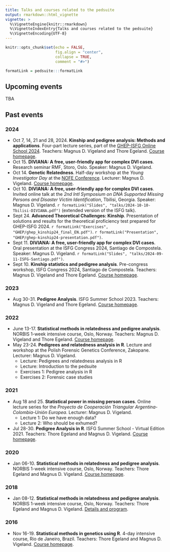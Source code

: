 ```yaml
---
title: Talks and courses related to the pedsuite
output: rmarkdown::html_vignette
vignette: >
  %\VignetteEngine{knitr::rmarkdown}
  %\VignetteIndexEntry{Talks and courses related to the pedsuite}
  %\VignetteEncoding{UTF-8}
---
```


```r
knitr::opts_chunk$set(echo = FALSE, 
                      fig.align = "center",
                      collapse = TRUE,
                      comment = "#>")

formatLink = pedsuite:::formatLink
```

## Upcoming events

TBA

## Past events

### 2024

* Oct 7, 14, 21 and 28, 2024. **Kinship and pedigree analysis: Methods and applications**. Four-part lecture series, part of the [GHEP-ISFG Online School 2024](https://ghep-isfg.org/en/workshops/ghep-os/autumn2024/WS1/). Teachers: Magnus D. Vigeland and Thore Egeland. [Course homepage](https://magnusdv.github.io/pedsuite/articles/web_only/course-ghep2024.html).
* Oct 15. **DIVIANA: A free, user-friendly app for complex DVI cases**. Research seminar RMF, Storo, Oslo. Speaker: Magnus D. Vigeland.
* Oct 14. **Genetic Relatedness**. Half-day workshop at the *Young Investigator Day* at the [NOFE Conference](https://nofe.no/nofe-conference-2024/). Lecturer: Magnus D. Vigeland. [Course homepage](https://magnusdv.github.io/pedsuite/articles/web_only/course-yid2024.html).
* Oct 10. **DIVIANA: A free, user-friendly app for complex DVI cases**. Invited online talk at the _2nd Intl Symposium on DNA Supported Missing Persons and Disaster Victim Identification_, Tbilisi, Georgia. Speaker: Magnus D. Vigeland. `r formatLink("Slides", "talks/2024-10-10-Tbilisi-DIVIANA.pdf")` (extended version of the ISFG talk).
* Sept 24. **Advanced Theoretical Challenges: Kinship**. Presentation of solutions and results for the theoretical proficiency test prepared for GHEP-ISFG 2024. `r formatLink("Exercises", "GHEP/ghep_kinship24_final_EN.pdf")`. `r formatLink("Presentation", "GHEP/ghep-kinship24-presentation.pdf")`.
* Sept 11. **DIVIANA: A free, user-friendly app for complex DVI cases**. Oral presentation at the ISFG Congress 2024, Santiago de Compostela. Speaker: Magnus D. Vigeland. `r formatLink("Slides", "talks/2024-09-11-ISFG-Santiago.pdf")`.
* Sept 10. **Kinship statistics and pedigree analysis**. Pre-congress workshop, ISFG Congress 2024, Santiago de Compostela. Teachers: Magnus D. Vigeland and Thore Egeland. [Course homepage](https://magnusdv.github.io/pedsuite/articles/web_only/course-isfg2024.html).


### 2023

* Aug 30-31. **Pedigree Analysis**. ISFG Summer School 2023. Teachers: Magnus D. Vigeland and Thore Egeland. [Course homepage](https://magnusdv.github.io/pedsuite/articles/web_only/course-isfg2023.html).


### 2022

* June 13-17. **Statistical methods in relatedness and pedigree analysis**. NORBIS 1-week intensive course, Oslo, Norway. Teachers: Magnus D. Vigeland and Thore Egeland. [Course homepage](https://magnusdv.github.io/pedsuite/articles/web_only/course-norbis2022.html).
* May 23-24. **Pedigrees and relatedness analysis in R**. Lecture and workshop at the Polish Forensic Genetics Conference, Zakopane. Lecturer: Magnus D. Vigeland.
    * Lecture: Pedigrees and relatedness analysis in R
    * Lecture: Introduction to the pedsuite
    * Exercises 1: Pedigree analysis in R
    * Exercises 2: Forensic case studies

### 2021

* Aug 18 and 25. **Statistical power in missing person cases**. Online lecture series for the *Proyecto de Cooperación Triangular Argentina-Colombia-Unión Europea*. Lecturer: Magnus D. Vigeland.
    * Lecture 1: Do we have enough data?
    * Lecture 2: Who should be exhumed?
* Jul 28-30. **Pedigree Analysis in R**. ISFG Summer School - Virtual Edition 2021. Teachers: Thore Egeland and Magnus D. Vigeland. [Course homepage](https://magnusdv.github.io/pedsuite/articles/web_only/course-isfg2021.html).

### 2020

* Jan 06-10. **Statistical methods in relatedness and pedigree analysis**. NORBIS 1-week intensive course, Oslo, Norway. Teachers: Thore Egeland and Magnus D. Vigeland. [Course homepage](https://familias.name/norbisRelatedness/).

### 2018
* Jan 08-12. **Statistical methods in relatedness and pedigree analysis**. NORBIS 1-week intensive course, Oslo, Norway. Teachers: Thore Egeland and Magnus D. Vigeland. [Details and program](https://norbis.w.uib.no/activities/courses/statistical-methods-in-relatedness-and-pedigree-analysis/).

### 2016
* Nov 16-19. **Statistical methods in genetics using R**. 4-day intensive course, Rio de Janeiro, Brazil. Teachers: Thore Egeland and Magnus D. Vigeland. [Course homepage](https://familias.name/RioR/).
